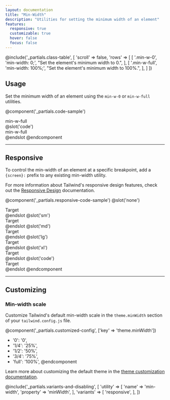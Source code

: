 ```yaml
---
layout: documentation
title: "Min-Width"
description: "Utilities for setting the minimum width of an element"
features:
  responsive: true
  customizable: true
  hover: false
  focus: false
---
```


@include('_partials.class-table', [
  'scroll' => false,
  'rows' => [
    [
      '.min-w-0',
      'min-width: 0;',
      "Set the element's minimum width to 0.",
    ],
    [
      '.min-w-full',
      'min-width: 100%;',
      "Set the element's minimum width to 100%.",
    ],
  ]
])

## Usage

Set the minimum width of an element using the `min-w-0` or `min-w-full` utilities.

@component('_partials.code-sample')
<div className="w-24 min-w-full text-center p-6 bg-gray-300">
  min-w-full
</div>
@slot('code')
<div className="w-24 min-w-full ...">
  min-w-full
</div>
@endslot
@endcomponent

---

## Responsive

To control the min-width of an element at a specific breakpoint, add a `{screen}:` prefix to any existing min-width utility.

For more information about Tailwind's responsive design features, check out the [Responsive Design](/docs/responsive-design) documentation.

@component('_partials.responsive-code-sample')
@slot('none')
<div className="w-24 min-w-0 text-center p-6 bg-gray-300">
  Target
</div>
@endslot
@slot('sm')
<div className="w-24 min-w-full text-center p-6 bg-gray-300">
  Target
</div>
@endslot
@slot('md')
<div className="w-24 min-w-0 text-center p-6 bg-gray-300">
  Target
</div>
@endslot
@slot('lg')
<div className="w-24 min-w-full text-center p-6 bg-gray-300">
  Target
</div>
@endslot
@slot('xl')
<div className="w-24 min-w-0 text-center p-6 bg-gray-300">
  Target
</div>
@endslot
@slot('code')
<div className="w-24 none:min-w-0 sm:min-w-full md:min-w-0 lg:min-w-full xl:min-w-0 ...">
  Target
</div>
@endslot
@endcomponent

---

## Customizing

### Min-width scale

Customize Tailwind's default min-width scale in the `theme.minWidth` section of your `tailwind.config.js` file.

@component('_partials.customized-config', ['key' => 'theme.minWidth'])
+ '0': '0',
+ '1/4': '25%',
+ '1/2': '50%',
+ '3/4': '75%',
+ 'full': '100%',
@endcomponent

Learn more about customizing the default theme in the [theme customization documentation](/docs/theme#customizing-the-default-theme).

@include('_partials.variants-and-disabling', [
    'utility' => [
        'name' => 'min-width',
        'property' => 'minWidth',
    ],
    'variants' => [
        'responsive',
    ],
])
